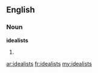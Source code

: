 ==English==

===Noun===
'''idealists'''

# {{plural of|[[idealist]]}}

[[ar:idealists]]
[[fr:idealists]]
[[my:idealists]]